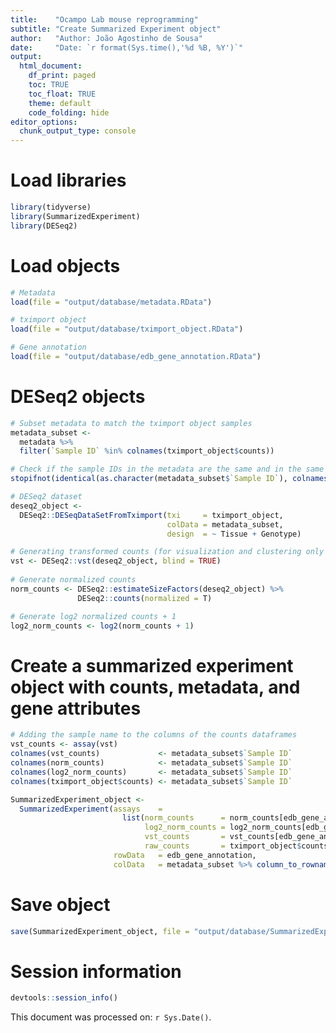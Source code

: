 ```yaml
---
title:    "Ocampo Lab mouse reprogramming"
subtitle: "Create Summarized Experiment object"
author:   "Author: João Agostinho de Sousa"
date:     "Date: `r format(Sys.time(),'%d %B, %Y')`"
output:
  html_document:
    df_print: paged
    toc: TRUE
    toc_float: TRUE
    theme: default
    code_folding: hide
editor_options:
  chunk_output_type: console
---
```


# Load libraries
```r

library(tidyverse)
library(SummarizedExperiment)
library(DESeq2)

```

# Load objects
```r

# Metadata
load(file = "output/database/metadata.RData")

# tximport object
load(file = "output/database/tximport_object.RData")

# Gene annotation
load(file = "output/database/edb_gene_annotation.RData")

```

# DESeq2 objects
```r

# Subset metadata to match the tximport object samples
metadata_subset <- 
  metadata %>% 
  filter(`Sample ID` %in% colnames(tximport_object$counts))

# Check if the sample IDs in the metadata are the same and in the same order as in the tximport object
stopifnot(identical(as.character(metadata_subset$`Sample ID`), colnames(tximport_object$counts)))

# DESeq2 dataset
deseq2_object <- 
  DESeq2::DESeqDataSetFromTximport(txi     = tximport_object, 
                                   colData = metadata_subset, 
                                   design  = ~ Tissue + Genotype)

# Generating transformed counts (for visualization and clustering only !!)  
vst <- DESeq2::vst(deseq2_object, blind = TRUE)
  
# Generate normalized counts
norm_counts <- DESeq2::estimateSizeFactors(deseq2_object) %>% 
               DESeq2::counts(normalized = T)

# Generate log2 normalized counts + 1
log2_norm_counts <- log2(norm_counts + 1)

```

# Create a summarized experiment object with counts, metadata, and gene attributes
```r

# Adding the sample name to the columns of the counts dataframes
vst_counts <- assay(vst)
colnames(vst_counts)             <- metadata_subset$`Sample ID`
colnames(norm_counts)            <- metadata_subset$`Sample ID`
colnames(log2_norm_counts)       <- metadata_subset$`Sample ID`
colnames(tximport_object$counts) <- metadata_subset$`Sample ID`

SummarizedExperiment_object <- 
  SummarizedExperiment(assays    = 
                         list(norm_counts      = norm_counts[edb_gene_annotation$gene_id,            as.character(metadata_subset$`Sample ID`)],
                              log2_norm_counts = log2_norm_counts[edb_gene_annotation$gene_id,       as.character(metadata_subset$`Sample ID`)],
                              vst_counts       = vst_counts[edb_gene_annotation$gene_id,             as.character(metadata_subset$`Sample ID`)],
                              raw_counts       = tximport_object$counts[edb_gene_annotation$gene_id, as.character(metadata_subset$`Sample ID`)]),
                       rowData   = edb_gene_annotation, 
                       colData   = metadata_subset %>% column_to_rownames("Sample ID"))

```

# Save object
```r

save(SummarizedExperiment_object, file = "output/database/SummarizedExperiment_object.RData")

```

# Session information
```r

devtools::session_info()

```

This document was processed on: `r Sys.Date()`.
